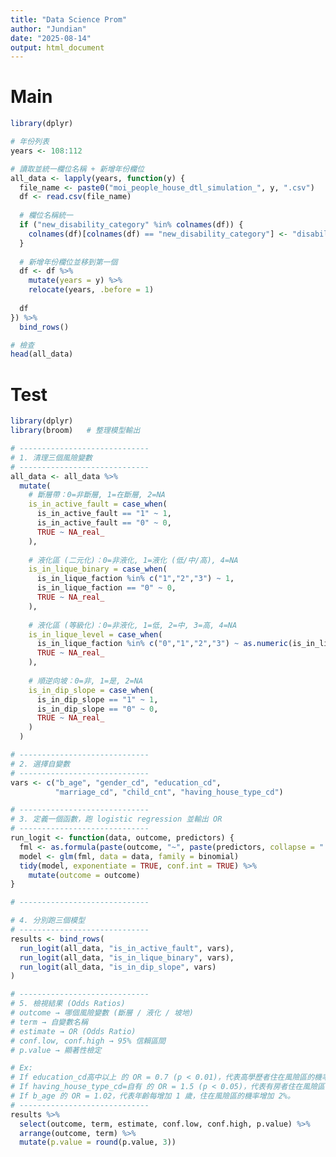 ---
title: "Data Science Prom"
author: "Jundian"
date: "2025-08-14"
output: html_document
---
# Main
```{r}
library(dplyr)

# 年份列表
years <- 108:112

# 讀取並統一欄位名稱 + 新增年份欄位
all_data <- lapply(years, function(y) {
  file_name <- paste0("moi_people_house_dtl_simulation_", y, ".csv")
  df <- read.csv(file_name)
  
  # 欄位名稱統一
  if ("new_disability_category" %in% colnames(df)) {
    colnames(df)[colnames(df) == "new_disability_category"] <- "disability_lv"
  }
  
  # 新增年份欄位並移到第一個
  df <- df %>%
    mutate(years = y) %>%
    relocate(years, .before = 1)
  
  df
}) %>%
  bind_rows()

# 檢查
head(all_data)

```

# Test
```{r}
library(dplyr)
library(broom)   # 整理模型輸出

# -----------------------------
# 1. 清理三個風險變數
# -----------------------------
all_data <- all_data %>%
  mutate(
    # 斷層帶：0=非斷層, 1=在斷層, 2=NA
    is_in_active_fault = case_when(
      is_in_active_fault == "1" ~ 1,
      is_in_active_fault == "0" ~ 0,
      TRUE ~ NA_real_
    ),
    
    # 液化區 (二元化)：0=非液化, 1=液化 (低/中/高), 4=NA
    is_in_lique_binary = case_when(
      is_in_lique_faction %in% c("1","2","3") ~ 1,
      is_in_lique_faction == "0" ~ 0,
      TRUE ~ NA_real_
    ),
    
    # 液化區 (等級化)：0=非液化, 1=低, 2=中, 3=高, 4=NA
    is_in_lique_level = case_when(
      is_in_lique_faction %in% c("0","1","2","3") ~ as.numeric(is_in_lique_faction),
      TRUE ~ NA_real_
    ),
    
    # 順逆向坡：0=非, 1=是, 2=NA
    is_in_dip_slope = case_when(
      is_in_dip_slope == "1" ~ 1,
      is_in_dip_slope == "0" ~ 0,
      TRUE ~ NA_real_
    )
  )

# -----------------------------
# 2. 選擇自變數
# -----------------------------
vars <- c("b_age", "gender_cd", "education_cd", 
          "marriage_cd", "child_cnt", "having_house_type_cd")

# -----------------------------
# 3. 定義一個函數，跑 logistic regression 並輸出 OR
# -----------------------------
run_logit <- function(data, outcome, predictors) {
  fml <- as.formula(paste(outcome, "~", paste(predictors, collapse = " + ")))
  model <- glm(fml, data = data, family = binomial)
  tidy(model, exponentiate = TRUE, conf.int = TRUE) %>%
    mutate(outcome = outcome)
}

# -----------------------------

# 4. 分別跑三個模型
# -----------------------------
results <- bind_rows(
  run_logit(all_data, "is_in_active_fault", vars),
  run_logit(all_data, "is_in_lique_binary", vars),
  run_logit(all_data, "is_in_dip_slope", vars)
)

# -----------------------------
# 5. 檢視結果 (Odds Ratios)
# outcome → 哪個風險變數 (斷層 / 液化 / 坡地)
# term → 自變數名稱
# estimate → OR (Odds Ratio)
# conf.low, conf.high → 95% 信賴區間
# p.value → 顯著性檢定

# Ex:
# If education_cd高中以上 的 OR = 0.7 (p < 0.01)，代表高學歷者住在風險區的機率 少 30%。
# If having_house_type_cd=自有 的 OR = 1.5 (p < 0.05)，代表有房者住在風險區的機率 高 50%。
# If b_age 的 OR = 1.02，代表年齡每增加 1 歲，住在風險區的機率增加 2%。
# -----------------------------
results %>%
  select(outcome, term, estimate, conf.low, conf.high, p.value) %>%
  arrange(outcome, term) %>% 
  mutate(p.value = round(p.value, 3))


```


